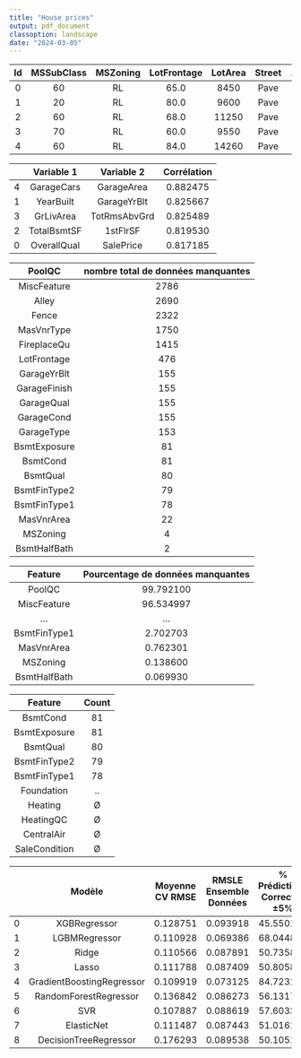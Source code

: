```yaml
---
title: "House prices"
output: pdf_document
classoption: landscape
date: "2024-03-05"
---
```


| Id | MSSubClass | MSZoning | LotFrontage | LotArea | Street | ... | MiscFeature | MiscVal | MoSold | YrSold | SaleType | SaleCondition | SalePrice |
|:--:|:----------:|:--------:|:-----------:|:-------:|:------:|:---:|:-----------:|:-------:|:------:|:------:|:--------:|:-------------:|:---------:|
|  0 |     60     |    RL    |     65.0    |  8450   |  Pave  | ... |     NaN     |    0    |   2    |  2008  |    WD    |    Normal     |  208500   |
|  1 |     20     |    RL    |     80.0    |  9600   |  Pave  | ... |     NaN     |    0    |   5    |  2007  |    WD    |    Normal     |  181500   |
|  2 |     60     |    RL    |     68.0    |  11250  |  Pave  | ... |     NaN     |    0    |   9    |  2008  |    WD    |    Normal     |  223500   |
|  3 |     70     |    RL    |     60.0    |  9550   |  Pave  | ... |     NaN     |    0    |   2    |  2006  |    WD    |    Abnorml    |  140000   |
|  4 |     60     |    RL    |     84.0    |  14260  |  Pave  | ... |     NaN     |    0    |  12    |  2008  |    WD    |    Normal     |  250000   |

|    | Variable 1 | Variable 2 | Corrélation |
|:--:|:----------:|:----------:|:-----------:|
|  4 | GarageCars | GarageArea |   0.882475  |
|  1 |  YearBuilt  | GarageYrBlt|   0.825667  |
|  3 |  GrLivArea  | TotRmsAbvGrd|  0.825489  |
|  2 | TotalBsmtSF|   1stFlrSF  |   0.819530  |
|  0 | OverallQual|  SalePrice  |   0.817185  |

\newpage


|     PoolQC     | nombre total de données manquantes |
|:--------------:|:---------------------------------:|
|  MiscFeature  |                2786                |
|     Alley      |                2690                |
|     Fence      |                2322                |
|   MasVnrType   |                1750                |
|  FireplaceQu   |                1415                |
|  LotFrontage   |                 476                |
|  GarageYrBlt   |                 155                |
|  GarageFinish  |                 155                |
|   GarageQual   |                 155                |
|   GarageCond   |                 155                |
|   GarageType   |                 153                |
|  BsmtExposure  |                  81                |
|    BsmtCond    |                  81                |
|    BsmtQual    |                  80                |
|  BsmtFinType2  |                  79                |
|  BsmtFinType1  |                  78                |
|   MasVnrArea   |                  22                |
|    MSZoning    |                   4                |
|  BsmtHalfBath  |                   2                |


|   Feature    | Pourcentage de données manquantes |
|:------------:|:---------------------------------:|
|    PoolQC    |             99.792100             |
| MiscFeature  |             96.534997             |
|     ...      |                ...                |
| BsmtFinType1 |              2.702703             |
|  MasVnrArea  |              0.762301             |
|   MSZoning   |              0.138600             |
| BsmtHalfBath |              0.069930             |



\newpage


|   Feature      | Count |
|:--------------:|:-----:|
|   BsmtCond     |   81  |
| BsmtExposure   |   81  |
|   BsmtQual     |   80  |
| BsmtFinType2   |   79  |
| BsmtFinType1   |   78  |
|  Foundation    |  ..   |
|    Heating     |   Ø   |
|   HeatingQC    |   Ø   |
|   CentralAir   |   Ø   |
| SaleCondition  |   Ø   |

|   | Modèle                     | Moyenne CV RMSE | RMSLE Ensemble Données | % Prédictions Correctes ±5% |
|:-:|:--------------------------:|:---------------:|:----------------------:|:--------------------------:|
| 0 | XGBRegressor               | 0.128751        | 0.093918               | 45.550105                   |
| 1 | LGBMRegressor              | 0.110928        | 0.069386               | 68.044849                   |
| 2 | Ridge                      | 0.110566        | 0.087891               | 50.735809                   |
| 3 | Lasso                      | 0.111788        | 0.087409               | 50.805886                   |
| 4 | GradientBoostingRegressor  | 0.109919        | 0.073125               | 84.723196                   |
| 5 | RandomForestRegressor      | 0.136842        | 0.086273               | 56.131745                   |
| 6 | SVR                        | 0.107887        | 0.088619               | 57.603364                   |
| 7 | ElasticNet                 | 0.111487        | 0.087443               | 51.016118                   |
| 8 | DecisionTreeRegressor      | 0.176293        | 0.089538               | 50.105116                   |
